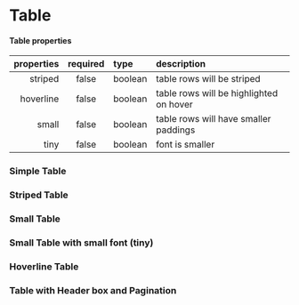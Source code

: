 
<Meta of={TableStories} />

# Table

#### Table properties

| properties | required | type    | description                             |
| ---------: | :------: | :------ | :-------------------------------------- |
|    striped |  false   | boolean | table rows will be striped              |
|  hoverline |  false   | boolean | table rows will be highlighted on hover |
|      small |  false   | boolean | table rows will have smaller paddings   |
|       tiny |  false   | boolean | font is smaller                         |

### Simple Table

<Canvas>
  <Story of={TableStories.Simple} />
</Canvas>

### Striped Table

<Canvas>
  <Story of={TableStories.Striped} />
</Canvas>

### Small Table

<Canvas>
  <Story of={TableStories.Small} />
</Canvas>

### Small Table with small font (tiny)

<Canvas>
  <Story of={TableStories.SmallFontTiny} />
</Canvas>

### Hoverline Table

<Canvas>
  <Story of={TableStories.Hoverline} />
</Canvas>

### Table with Header box and Pagination

<Canvas>
  <Story of={TableStories.TableWithHeader} />
</Canvas>
